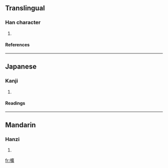 ==Translingual==
===Han character===
{{Han char|rn=30|rad=口|as=15|sn=18|four=6008<sub>6</sub>|canj=口戈廿金 (RITC)}}
# {{defn|Han}}
====References====
{{Han ref|kx=0213.050|dkj=04527|dj=0435.330|hdz=10700.140|uh=569D|ud=22173|bh=EFBE|bd=61374}}
----
==Japanese==
===Kanji===
{{ja-kanji|grade=|rs=口15}}
# {{defn|Japanese}} 
====Readings====
{{ja-readings|on=[[かく]] (kaku)|kun=[[さけぶ]] (sakebu)}}
----
==Mandarin==
===Hanzi===
{{cmn-hanzi|pin=[[huāng]] (huang1), [[liū]] (liu1)|wg=huang<sup>1</sup>, liu<sup>1</sup>}}
# {{defn|Mandarin}}

[[fr:嚝]]